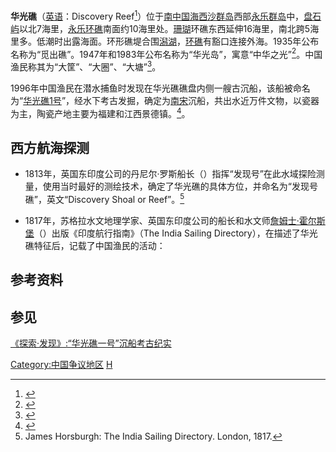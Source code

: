 {{Infobox Islands
| plural = yes
| name             =华光礁
| image name       =DiscoveryReef.jpg
| image caption    = 华光礁卫星照片
| image size       = 
| locator map      = {{Location map|South China Sea|lat=16.214675|long=111.741829|central|300px}}
| map_custom       = yes
| native name      = 
| native name link = 
| other_names         = 
| location         = [[南中国海|南中国海]]
| coordinates      = {{Coord|16|12|52|N|111|40|22|E|display=inline,title}}
| archipelago      = [[西沙群岛|西沙群岛]]
| total islands    = 
| major islands    = 
| area             =
| length           =
| width            =
| coastline        =
| highest mount    = 
| elevation        = 
| country                          = {{PRC}}
| country admin divisions title   = [[地级行政区|市]]
| country admin divisions         = [[海南省|海南省]][[三沙市|三沙市]]
| population       = 
| population as of = 
| density          = 
| ethnic groups    = 
| additional info  =
}} 

'''华光礁'''（[[英语|英语]]：Discovery Reef<ref>{{cite web |title=19.海南諸島礁名稱 |url=http://sowf.moi.gov.tw/stat/year/y05-19.xls |publisher=中华民国内政部 |accessdate=8 May 2014 |archive-url=https://web.archive.org/web/20121106210603/http://sowf.moi.gov.tw/stat/year/y05-19.xls |archive-date=2012-11-06 |dead-url=no }}</ref>）位于[[南中国海|南中国海]][[西沙群岛|西沙群岛]]西部[[永乐群岛|永乐群岛]]中，[[盘石屿|盘石屿]]以北7海里，[[永乐环礁|永乐环礁]]南面约10海里处。[[珊瑚|珊瑚]]环礁东西延伸16海里，南北跨5海里多。低潮时出露海面。环形礁堤合围[[潟湖|潟湖]]，[[环礁|环礁]]有豁口连接外海。1935年公布名称为“觅出礁”。1947年和1983年公布名称为“华光岛”，寓意“中华之光”<ref>{{Cite web |url=http://www.hnszw.org.cn/data/news/2009/06/43638/ |title=海南史志网：第一节 西沙群岛的主要岛礁 |access-date=2011-10-13 |archive-url=https://web.archive.org/web/20120501101724/http://www.hnszw.org.cn/data/news/2009/06/43638/ |archive-date=2012-05-01 |dead-url=yes }}</ref>。中国渔民称其为“大筐”、“大圈”、“大塘”<ref>{{cite book zh |author=广东省地名委员会 |title=《南海诸岛地名资料汇编》 |format=M |edition=1 |location=广州 |publisher=广东省地图出版社 |date=1987 |pages=170 |id= ISBN 80522-023-9}}</ref>。

1996年中国渔民在潜水捕鱼时发现在华光礁礁盘内侧一艘古沉船，该船被命名为“[[华光礁1号|华光礁1号]]”，经水下考古发掘，确定为[[南宋|南宋]]沉船，共出水近万件文物，以瓷器为主，陶瓷产地主要为福建和江西景德镇。<ref>{{Cite web |url=http://www.china.com.cn/culture/txt/2007-05/09/content_8223898.htm |title=海南华光礁1号宋代沉船遗址捞出万件文物 |access-date=2018-04-06 |archive-url=https://web.archive.org/web/20110410003911/http://www.china.com.cn/culture/txt/2007-05/09/content_8223898.htm |archive-date=2011-04-10 |dead-url=no }}</ref>。

==西方航海探测==
* 1813年，英国东印度公司的丹尼尔·罗斯船长（{{lang-en|'''Captain Daniel Ross'''}}）指挥“发现号”在此水域探险测量，使用当时最好的测绘技术，确定了华光礁的具体方位，并命名为“发现号礁”，英文“Discovery Shoal or Reef”。<ref name="#1">James Horsburgh: The India Sailing Directory. London, 1817.</ref>

* 1817年，苏格拉水文地理学家、英国东印度公司的船长和水文师[[詹姆士·霍尔斯堡|詹姆士·霍尔斯堡]]（{{lang-en|'''James Horsburgh'''}}）出版《印度航行指南》（The India Sailing Directory），在描述了华光礁特征后，记载了中国渔民的活动：
{{Cquote|“每年从一月到五月，海南渔船来此海域捕鱼。”（第253页）

DISCOVERY SHOAL, or REEF, extends from the West end, in lat. 16°11'N., lon.of 111°32 1/2 E., about E. by N. 5 1/4 leagues, its eastern extremity being in lat. 16°16' N., lon. 111° 46 1/2' E. This long and dangerous reef, is of the shape of an extended oval, with an opening of 1 cable's length on its South side, having in it overfalls from 2 to 20 fathoms; and there is a small opening on the North side. There are no soundings about 20 yards from the reef, and scarcely 2 fathoms water over any part of it, with many spiral rocks a few feet above the water's edge. The Hainan boats come here to fish, from January to May.
<ref name="#1"/>}}

==参考资料==
{{reflist}}
== 参见 ==
[http://kejiao.cntv.cn/history/tansuofaxian/classpage/video/20120101/100789.shtml 《探索·发现》:“华光礁一号”沉船考古纪实]{{Wayback|url=http://kejiao.cntv.cn/history/tansuofaxian/classpage/video/20120101/100789.shtml |date=20120505142542 }}

{{South China Sea Islands}}

[[Category:中国争议地区|Category:中国争议地区]]
[[Category:西沙群岛|H]]